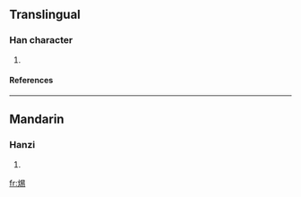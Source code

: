 ==Translingual==
===Han character===
{{Han char|rn=86|rad=火|as=08|sn=12|four=|canj=火日心竹 (FAPH)}}
# {{defn|Han|sort=火08}}
====References====
{{Han ref|kx=0674.180|dkj=19132|dj=1086.070|hdz=32209.090|uh=712C|ud=28972}}

----
==Mandarin==
===Hanzi===
{{cmn-hanzi|pin=[[xí]] (xi2), [[xīn]] (xin1)|wg=hsi<sup>2</sup>, hsin<sup>1</sup>}}
# {{defn|Mandarin}}

[[fr:焬]]
